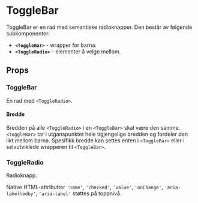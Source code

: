 
<Meta of={ToggleBarStories} />

# ToggleBar

<ComponentLinkRow
  docsHref="https://design.domstol.no/987b33f71/p/73884a-togglebar"
  figmaHref="https://www.figma.com/file/ewqSDmkgqDQ5PyOsRp4V5b/?node-id=155%3A38"
  githubHref="https://github.com/domstolene/designsystem/tree/main/packages/components/src/components/ToggleBar"
  withBottomSpacing
/>

ToggleBar er en rad med semantiske radioknapper. Den består av følgende subkomponenter:

- **`<ToggleBar>`** - wrapper for barna.
- **`<ToggleRadio>`** - elementer å velge mellom.

## Props

### ToggleBar

En rad med `<ToggleRadio>`.

<Canvas of={ToggleBarStories.Default} sourceState="shown" />
<Controls of={ToggleBarStories.Default} />

#### Bredde

Bredden på alle `<ToggleRadio>` i en `<ToggleBar>` skal være den samme. `<ToggleBar>` tar i utganspunktet hele tigjengelige bredden og fordeler den likt mellom barna. Spesifikk bredde kan settes enten i `<ToggleBar>` eller i selvutviklede wrapperen til `<ToggleBar>`.

<Canvas of={ToggleBarStories.WithWidth} sourceState="shown" />

### ToggleRadio

Radioknapp.

<ArgTypes of={ToggleRadio} />

Native HTML-attributter `'name'`, `'checked'`, `'value'`, `'onChange'`, `'aria-labelledby'`, `'aria-label'` støttes på toppnivå.
